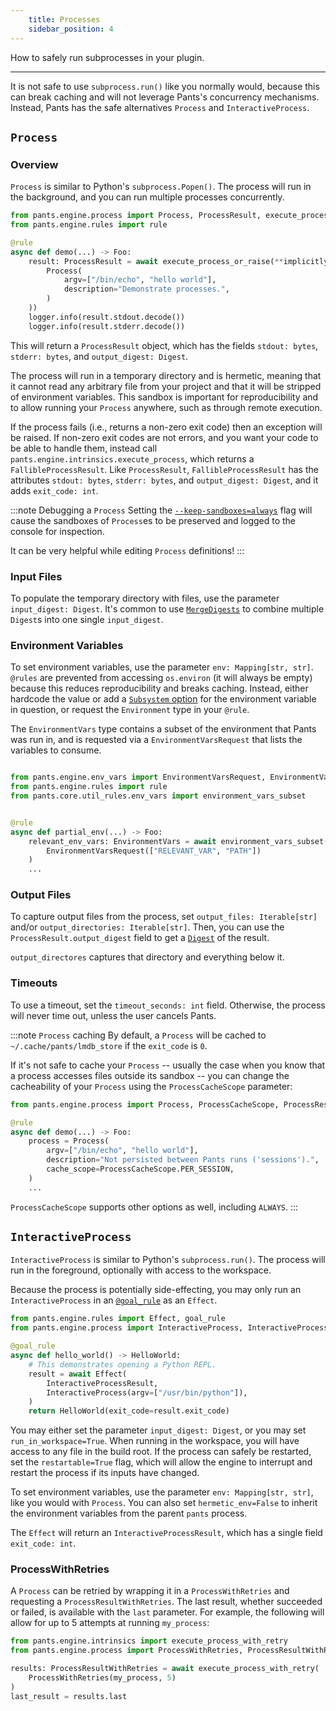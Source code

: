 ```yaml
---
    title: Processes
    sidebar_position: 4
---
```


How to safely run subprocesses in your plugin.

---

It is not safe to use `subprocess.run()` like you normally would, because this can break caching and will not leverage Pants's concurrency mechanisms. Instead, Pants has the safe alternatives `Process` and `InteractiveProcess`.

## `Process`

### Overview

`Process` is similar to Python's `subprocess.Popen()`. The process will run in the background, and you can run multiple processes concurrently.

```python
from pants.engine.process import Process, ProcessResult, execute_process_or_raise
from pants.engine.rules import rule

@rule
async def demo(...) -> Foo:
    result: ProcessResult = await execute_process_or_raise(**implicitly(
        Process(
            argv=["/bin/echo", "hello world"],
            description="Demonstrate processes.",
        )
    ))
    logger.info(result.stdout.decode())
    logger.info(result.stderr.decode())
```

This will return a `ProcessResult` object, which has the fields `stdout: bytes`, `stderr: bytes`, and `output_digest: Digest`.

The process will run in a temporary directory and is hermetic, meaning that it cannot read any arbitrary file from your project and that it will be stripped of environment variables. This sandbox is important for reproducibility and to allow running your `Process` anywhere, such as through remote execution.

If the process fails (i.e., returns a non-zero exit code) then an exception will be raised. If non-zero exit codes are not errors, and you want your code to be able to handle them, instead call `pants.engine.intrinsics.execute_process`, which returns a `FallibleProcessResult`. Like `ProcessResult`, `FallibleProcessResult` has the attributes `stdout: bytes`, `stderr: bytes`, and `output_digest: Digest`, and it adds `exit_code: int`.

:::note Debugging a `Process`
Setting the [`--keep-sandboxes=always`](./tips-and-debugging.mdx#debugging-look-inside-the-chroot) flag will cause the sandboxes of `Process`es to be preserved and logged to the console for inspection.

It can be very helpful while editing `Process` definitions!
:::

### Input Files

To populate the temporary directory with files, use the parameter `input_digest: Digest`. It's common to use [`MergeDigests`](./file-system.mdx) to combine multiple `Digest`s into one single `input_digest`.

### Environment Variables

To set environment variables, use the parameter `env: Mapping[str, str]`. `@rules` are prevented from accessing `os.environ` (it will always be empty) because this reduces reproducibility and breaks caching. Instead, either hardcode the value or add a [`Subsystem` option](./options-and-subsystems.mdx) for the environment variable in question, or request the `Environment` type in your `@rule`.

The `EnvironmentVars` type contains a subset of the environment that Pants was run in, and is requested via a `EnvironmentVarsRequest` that lists the variables to consume.

```python

from pants.engine.env_vars import EnvironmentVarsRequest, EnvironmentVars
from pants.engine.rules import rule
from pants.core.util_rules.env_vars import environment_vars_subset


@rule
async def partial_env(...) -> Foo:
    relevant_env_vars: EnvironmentVars = await environment_vars_subset(
        EnvironmentVarsRequest(["RELEVANT_VAR", "PATH"])
    )
    ...
```

### Output Files

To capture output files from the process, set `output_files: Iterable[str]` and/or `output_directories: Iterable[str]`. Then, you can use the `ProcessResult.output_digest` field to get a [`Digest`](./file-system.mdx) of the result.

`output_directores` captures that directory and everything below it.

### Timeouts

To use a timeout, set the `timeout_seconds: int` field. Otherwise, the process will never time out, unless the user cancels Pants.

:::note `Process` caching
By default, a `Process` will be cached to `~/.cache/pants/lmdb_store` if the `exit_code` is `0`.

If it's not safe to cache your `Process` -- usually the case when you know that a process accesses files outside its sandbox -- you can change the cacheability of your `Process` using the `ProcessCacheScope` parameter:

```python
from pants.engine.process import Process, ProcessCacheScope, ProcessResult

@rule
async def demo(...) -> Foo:
    process = Process(
        argv=["/bin/echo", "hello world"],
        description="Not persisted between Pants runs ('sessions').",
        cache_scope=ProcessCacheScope.PER_SESSION,
    )
    ...
```

`ProcessCacheScope` supports other options as well, including `ALWAYS`.
:::

## `InteractiveProcess`

`InteractiveProcess` is similar to Python's `subprocess.run()`. The process will run in the foreground, optionally with access to the workspace.

Because the process is potentially side-effecting, you may only run an `InteractiveProcess` in an [`@goal_rule`](./goal-rules.mdx) as an `Effect`.

```python
from pants.engine.rules import Effect, goal_rule
from pants.engine.process import InteractiveProcess, InteractiveProcessResult

@goal_rule
async def hello_world() -> HelloWorld:
    # This demonstrates opening a Python REPL.
    result = await Effect(
        InteractiveProcessResult,
        InteractiveProcess(argv=["/usr/bin/python"]),
    )
    return HelloWorld(exit_code=result.exit_code)
```

You may either set the parameter `input_digest: Digest`, or you may set `run_in_workspace=True`. When running in the workspace, you will have access to any file in the build root. If the process can safely be restarted, set the `restartable=True` flag, which will allow the engine to interrupt and restart the process if its inputs have changed.

To set environment variables, use the parameter `env: Mapping[str, str]`, like you would with `Process`. You can also set `hermetic_env=False` to inherit the environment variables from the parent `pants` process.

The `Effect` will return an `InteractiveProcessResult`, which has a single field `exit_code: int`.

### ProcessWithRetries

A `Process` can be retried by wrapping it in a `ProcessWithRetries` and requesting a `ProcessResultWithRetries`. The last result, whether succeeded or failed, is available with the `last` parameter. For example, the following will allow for up to 5 attempts at running `my_process`:

```python
from pants.engine.intrinsics import execute_process_with_retry
from pants.engine.process import ProcessWithRetries, ProcessResultWithRetries

results: ProcessResultWithRetries = await execute_process_with_retry(
    ProcessWithRetries(my_process, 5)
)
last_result = results.last
```
